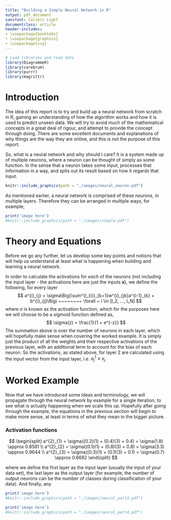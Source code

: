 ```yaml
---
title: "Building a Simple Neural Network in R"
output: pdf_document
sansfont: Calibri Light
documentclass: article
header-includes:
- \usepackage{booktabs}
- \usepackage{graphicx}
- \usepackage{svg}
---
```


```r
# Load libraries and read data
library(DiagrammeR)
library(cerebrum)
library(purrr)
library(magrittr)
```

# Introduction
The idea of this report is to try and build up a neural network from scratch in R, gaining an understanding of how the algorithm works and how it is used to predict unseen data. We will try to avoid much of the mathematical concepts in a great deal of rigour, and attempt to provide the concept through doing. There are some excellent documents and explanations of why things are the way they are online, and this is not the purpose of this report.

So, what is a neural network and why should I care? It is a system made up of multiple neurons, where a neuron can be thought of simply as some function. In the sense that a neuron takes some input, processes that information in a way, and spits out its result based on how it regards that input.

```r
knitr::include_graphics(path = "./images/neural_neuron.pdf")
```

As mentioned earlier, a neural network is comprised of these _neurons_, in multiple layers. Therefore they can be arranged in multiple ways, for example;

```r
print('image here')
#knitr::include_graphics(path = "./images/simple.pdf")
```

# Theory and Equations
Before we go any further, let us develop some key points and notions that will help us understand at least what is happening when building and learning a neural network.

In order to calculate the activations for _each_ of the neurons (not including the input layer - the activations here are just the inputs $\mathbf{x}$), we define the following, for every layer 
$$
a^{i}_{j} = \sigma\Big(\sum^{l_{i}}_{k=1}w^{i}_{jk}a^{i-1}_{k} + b^{i}_{j}\Big) ~~~~~~~~ \forall ~ i \in [l_2, ..., l_N]
$$
where $\sigma$ is known as the activation function, which for the purposes here we will choose to be a sigmoid function defined as,
$$
\sigma(z) = \frac{1}{1 + e^{-z}}
$$
The summation above is over the number of neurons in each layer, which will hopefully make sense when covering the worked example. It is simply just the product of all the weights and their respective activations of the previous layer, with an additional term to account for the bias of each neuron. So the activations, as stated above, for layer 2 are calculated using the input vector from the input layer, i.e. $a^{1}_{j} \equiv x_{j}$.

# Worked Example
Now that we have introduced some ideas and terminology, we will propagate through the neural network by example for a single iteration, to see what is actually happening when we scale this up. Hopefully after going through the example, the equations in the previous section will begin to make more sense, at least in terms of what they mean in the bigger picture.

### Activation functions
$$
\begin{split}
a^{2}_{1} = \sigma((0.2)(1) + (0.4)(3) + 0.4) = \sigma(1.8) \approx 0.8581 \\
a^{2}_{2} = \sigma((0.1)(1) + (0.8)(3) + 0.8) = \sigma(3.3) \approx 0.9644 \\
a^{2}_{3} = \sigma((0.3)(1) + (0.1)(3) + 0.1) = \sigma(0.7) \approx 0.6682
\end{split}
$$

where we define the first layer as the input layer (usually the input of your data set), the last layer as the output layer (for example, the number of output neurons can be the number of classes during classification of your data). And finally, any 


```r
print('image here')
#knitr::include_graphics(path = "./images/neural_part3.pdf")
```

```r
print('image here')
#knitr::include_graphics(path = "./images/neural_part4.pdf")
```
